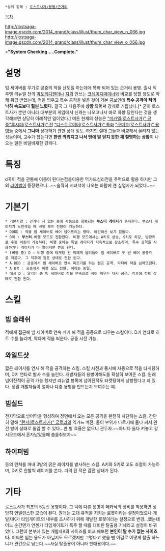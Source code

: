 *상위 항목 : [[로스트사가/용병/근거리]]

[[목차]]

http://lostsaga-image.gscdn.com/2014_grand/class/illust/thum_char_view_n_066.jpg
http://lostsaga-image.gscdn.com/2014_grand/class/illust/thum_char_view_o_066.jpg

>'''"System Checking.....Complete."'''

= 설명 =
빔 세이버를 무기로 공중의 적을 난도질 하는데에 특화 되어 있는 근거리 용병. 출시 직후엔 리뉴얼 전의 [[빅토리디펜더]]나 [[지뢰]] 안쓰는 [[크레이지마이너]]와 비교를 당할 정도로 약캐 취급 받았는데, 적을 띄우고 특수 공격을 넣은 것이 기본 콤보인데 '''특수 공격이 적의 낙하 속도보다 훨씬 느렸다.''' 결국 그 다음주에 '''상향 되어서''' 강캐로 거듭났다.[* 굳이 로스트사가 뿐만 아니라 대부분의 게임에서 신캐는 나오고나서 바로 하향 당한다는 것을 생각해보면 상당히 이례적인 일이었다.] 여튼 현재의 성능은 [["미카엘(로스트사가)" 공중]][["루시퍼(로스트사가)" 전]] [["디스트로이어(로스트사가)" 특화]] [["구미호(로스트사가)" 용병]]들 중에서 '''그나마''' 상대하기 편한 상대 정도. 하지만 절대 그들과 비교해서 꿀리지 않는 성능이며, 고수가 잡는다면 '''한번 띄워지고 나서 땅에 발 딛지 못한 채 절명하는 상황'''이 나오는 일은 비일비재한 강캐다.

= 특징 =
d꾹이 적을 관통해 이동이 된다는점을이용한 역가드심리전을 주력으로 활용 하지만 그의 [[F-세이버|라이벌]]이 등장했으니...~~솔직히 저녀석이 나오는 바람에 얜 실업자가 되었다..~~
 
= 기본기 =
 * 기본사양 : 걷거나 서 있는 중에 자동으로 회복되는 '''부스터 게이지'''가 존재한다. 부스터 게이지가 노란색일 때 비행 모드 전환이 가능하다.
 * DDDD : 적을 빔 세이버로 베어 넘어뜨리는 평타. 여간해선 보기 힘들다.
 * D꾹 : '''부스터'''.비행 모드로 전환한다. 비행 모드에서는 A키로 상승, S키로 하강, 방향키로 수평 이동이 가능하다. 비행 중에는 특별 게이지가 지속적으로 감소하며, 특수 공격을 사용하거나 게이지가 다 떨어지면 캔슬 된다.
 * (비행 중) D : 비행 중에 타게팅 된 적에게 달려들어 빔 세이버로 두 번 베어 공중으로 띄운다. 그 직후에 점프 상태로 전환 된다.
 * A DDD : 공중에서 빔 세이버로 연속 찌르기를 하는 점프 공격. 막타에 적을 넘어뜨린다.
 * A D꾹 : 공중에서 비행 모드 전환. 이하는 동일.
 * 대시 D : 달리는 중 빔 세이버로 적을 연속으로 베어 띄우는 대시 공격. 직후에 점프 상태로 전환 된다.

= 스킬 =
== 빔 슬래쉬 ==
적에게 접근해 빔 세이버로 연속 베기 해 적을 공중으로 띄우는 스킬이다. D키 연타로 히트 수를 늘리며, 막타에 적을 띄운다. 공중 시전 가능.

== 와일드샷 ==
짧은 레이저를 연사 해 적을 공격하는 스킬. 스킬 시전과 동시에 자동으로 적을 타게팅하며, D키 연타로 발사 수를 늘린다. 개발자들의 용병이해도를 확실히 보여준 스킬. 원래 넘어진적이 공격 가능 했지만 리뉴얼 항목에 넘어진적도 타켓팅하게 상향됬다고 되 있다. 정말 개발자들이 얼마나 댜충 용병을 만드는지 보여주는 예.

== 빔실드 == 
전자막으로 방어막을 형성하여 정면에서 오는 모든 공격을 완전히 차단하는 스킬. 간단히 말해 [["랜서(로스트사가)" 글로리]]의 역가드 버전. 둘이 부위가 다르기에 둘다 써서 완전 방어 상태로 돌입 할 수 있다...만 별 효율은 없으니 관두자.~~아니다 둘다 켜놓고 강시모드에서 혼자남았을때 춤을춰보자~~

== 하이퍼빔 ==
등의 런쳐를 꺼내 3발의 굵은 레이저를 발사하는 스킬. A키와 S키로 고도 조절이 가능하며, D키로 한발씩 레이저를 쏜다. 피격 된 적은 감전 상태가 된다.

= 기타 =
로스트사가 최초의 5등신 용병이다. 그 덕에 다른 용병이 메카닉의 장비를 착용하면 상당히 언밸런스한 모습이 된다.
원래는 고대 유적을 지키는 로봇이라는 설정이었으나 개발자K가 타임게이트의 내부를 조사하기 위해 개발한 로봇이라는 설정으로 변경...했는데 어느 순간엔가 언젠가 타임게이트가 폭주 할 때를 대비한 탈출용 기체라고 설정이 바뀌었다. 그런데 본부에 있는 개발자K와 사이즈를 비교 해보면 '''본인이 탈 수가 없는 사이즈다.''' 어쩌면 입는 용도가 아닐지도 모르겠지만 그렇다고 했을 땐 이걸로 어떻게 탈출 하느냐가 관건으로 남는다.~~사실 탈출용이 아니라 판매용이다.~~
